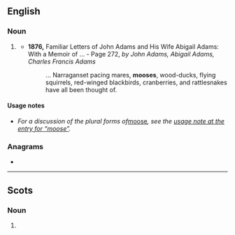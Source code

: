 {{also|Mooses}}
==English==

===Noun===
{{head|en|noun plural form}}

# {{lb|en|dated|rare}} {{plural of|moose|lang=en}}
#* '''1876,''' Familiar Letters of John Adams and His Wife Abigail Adams: With a Memoir of ... - Page 272, ''by John Adams, Abigail Adams, Charles Francis Adams''
#*: ... Narraganset pacing mares, '''mooses''', wood-ducks, flying squirrels, red-winged blackbirds, cranberries, and rattlesnakes have all been thought of.

====Usage notes====
* ''For a discussion of the plural forms of ''[[moose]]'', see the [[moose#Usage notes|usage note at the entry for “moose”]].''

===Anagrams===
* {{anagrams|en|osmose}}

----

==Scots==

===Noun===
{{head|sco|noun plural form}}

# {{plural of|moose|lang=sco}}